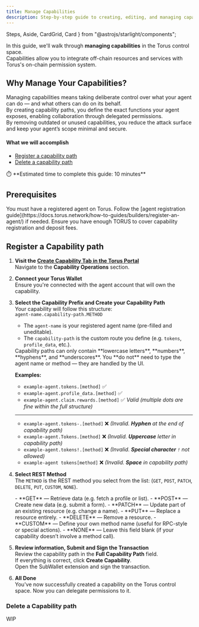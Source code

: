 ```yaml
---
title: Manage Capabilities
description: Step-by-step guide to creating, editing, and managing capabilities in the Torus control space.
---
```


  Steps,
  Aside,
  CardGrid,
  Card
} from "@astrojs/starlight/components";


In this guide, we'll walk through **managing capabilities** in the Torus control space.  
Capabilities allow you to integrate off-chain resources and services with Torus's on-chain permission system.

## Why Manage Your Capabilities?

Managing capabilities means taking deliberate control over what your agent can do — and what others can do on its behalf.  
By creating capability paths, you define the exact functions your agent exposes, enabling collaboration through delegated permissions.  
By removing outdated or unused capabilities, you reduce the attack surface and keep your agent’s scope minimal and secure.


#### What we will accomplish

- [Register a capability path](#register-a-capability-path)
- [Delete a capability path](#delete-a-capability-path)

<Aside>
⏱️ **Estimated time to complete this guide: 10 minutes**
</Aside>

## Prerequisites

<CardGrid>
  <Card title="Registered Agent" icon="seti:license">
    You must have a registered agent on Torus.
    Follow the [agent registration guide](https://docs.torus.network/how-to-guides/builders/register-an-agent/) if needed.
  </Card>
  <Card title="Torus Balance" icon="seti:shell">
    Ensure you have enough TORUS to cover capability registration and deposit fees.
  </Card>
</CardGrid>

## Register a Capability path

<Steps>

1. **Visit the [Create Capability Tab in the Torus Portal](https://portal.torus.network/capabilities/create-capability)**  
   Navigate to the **Capability Operations** section.

2. **Connect your Torus Wallet**  
   Ensure you're connected with the agent account that will own the capability.

3. **Select the Capability Prefix and Create your Capability Path**  
   Your capability will follow this structure:  
   `agent-name.capability-path.METHOD`

   - The `agent-name` is your registered agent name (pre-filled and uneditable).
   - The `capability-path` is the custom route you define (e.g. `tokens`, `profile_data`, etc.).
 
    <Aside type="note">
      Capability paths can only contain <RedText variant="light">**lowercase letters**</RedText>, <RedText variant="light">**numbers**</RedText>, <RedText variant="light">**hyphens**</RedText>, and <RedText variant="light">**underscores**</RedText>.  
      You **do not** need to type the agent name or method — they are handled by the UI.

      **Examples:**

      - `example-agent.tokens.[method]` ✅   
      - `example-agent.profile_data.[method]` ✅  
      - `example-agent.claim.rewards.[method]` ✅ _Valid (multiple dots are fine within the full structure)_
      ---


      - `example-agent.tokens-.[method]` ❌ _(Invalid. **Hyphen** at the end of capability path)_
      - `example-agent.Tokens.[method]` ❌  _(Invalid. **Uppercase** letter in capability path)_
      - `example-agent.tokens!.[method]` ❌ _(Invalid. **Special character** `!` not allowed)_
      - `example-agent tokens[method]` ❌ _(Invalid. **Space** in capability path)_
    </Aside>
  

4. **Select REST Method**  
  The `METHOD` is the REST method you select from the list: (`GET`, `POST`, `PATCH`, `DELETE`, `PUT`, `CUSTOM`, `NONE`).   
      <Aside>
        - **GET** — Retrieve data (e.g. fetch a profile or list).
        - **POST** — Create new data (e.g. submit a form).
        - **PATCH** — Update part of an existing resource (e.g. change a name).
        - **PUT** — Replace a resource entirely.
        - **DELETE** — Remove a resource.
        - **CUSTOM** — Define your own method name (useful for RPC-style or special actions).
        - **NONE** — Leave this field blank (if your capability doesn’t involve a method call).
      </Aside>

5. **Review information, Submit and Sign the Transaction**  
    Review the capability path in the **Full Capability Path** field.   
    If everything is correct, click <RedText variant="light">**Create Capability**</RedText>.   
    Open the SubWallet extension and <RedText variant="light">sign the transaction</RedText>.   
    <ClickableImage src={confirmCapability} alt="Confirm Capability" />

6. **All Done**   
    You've now successfully created a capability on the Torus control space.
    Now you can delegate permissions to it.
</Steps>

### Delete a Capability path

WIP